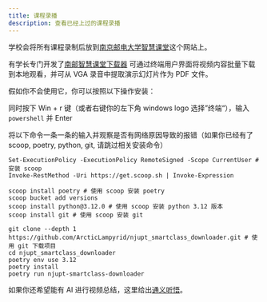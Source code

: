 ```yaml
---
title: 课程录播
description: 查看已经上过的课程录播
---
```


学校会将所有课程录制后放到[南京邮电大学智慧课堂](https://njupt.smartclass.cn/)这个网站上。

有学长专门开发了[南邮智慧课堂下载器](https://github.com/ArcticLampyrid/njupt_smartclass_downloader)
可通过终端用户界面将视频内容批量下载到本地观看，并可从 VGA 录音中提取演示幻灯片作为 PDF 文件。

假如你不会使用它，你可以按照以下操作安装：

同时按下 Win + r 键（或者右键你的左下角 windows logo 选择”终端“），输入 `powershell` 并 Enter

将以下命令一条一条的输入并观察是否有网络原因导致的报错（如果你已经有了scoop, poetry, python, git, 请跳过相关安装命令）

```shell
Set-ExecutionPolicy -ExecutionPolicy RemoteSigned -Scope CurrentUser # 安装 scoop
Invoke-RestMethod -Uri https://get.scoop.sh | Invoke-Expression

scoop install poetry # 使用 scoop 安装 poetry
scoop bucket add versions
scoop install python@3.12.0 # 使用 scoop 安装 python 3.12 版本
scoop install git # 使用 scoop 安装 git

git clone --depth 1 https://github.com/ArcticLampyrid/njupt_smartclass_downloader.git # 使用 git 下载项目
cd njupt_smartclass_downloader
poetry env use 3.12
poetry install
poetry run njupt-smartclass-downloader
````

如果你还希望能有 AI 进行视频总结，这里给出[通义听悟](https://tingwu.aliyun.com/)。

